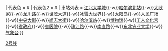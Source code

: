 {{鐵道路線
| 模板名稱 = 哈尔滨地铁2号线
| 名稱 = [[哈尔滨地铁2号线]]
| Logo = {{#ifeq: {{NAMESPACE}} | {{NS:0}} | [[File:HarbinMetro Logo.svg|25px|哈尔滨地铁标识]]}}
| 代表色 = #{{哈尔滨地铁识别色|2}} 
| 代表色2 = #{{哈尔滨地铁识别色|2}} 
| 車站列表 =  [[江北大学城站|江北大学城]]{{-w}}[[哈尔滨北站站|哈尔滨北站]]{{-w}}[[大耿家站|大耿家]]{{-w}}[[龙川路站|龙川路]]{{-w}}[[世茂大道站|世茂大道]]{{-w}}[[冰雪大世界站|冰雪大世界]]{{-w}}[[太阳岛站|太阳岛]]{{-w}}[[人民广场站 (哈尔滨)|人民广场]]{{-w}}[[中央大街站 (哈尔滨)|中央大街]]{{-w}}[[尚志大街站|尚志大街]]{{-w}}[[哈尔滨站 (地铁)|哈尔滨站]]{{-w}}[[博物馆站 (哈尔滨)|博物馆]]{{-w}}[[工人文化宫站|工人文化宫]]{{-w}}[[省政府站 (哈尔滨)|省政府]]{{-w}}[[省医院站|省医院]]{{-w}}[[珠江路站 (哈尔滨)|珠江路]]{{-w}}[[南直路站|南直路]]{{-w}}[[东北农业大学站|东北农业大学]]{{-w}}[[气象台站|气象台]]
}}<noinclude>
[[Category:哈尔滨地铁模板|2号线]]
</noinclude>